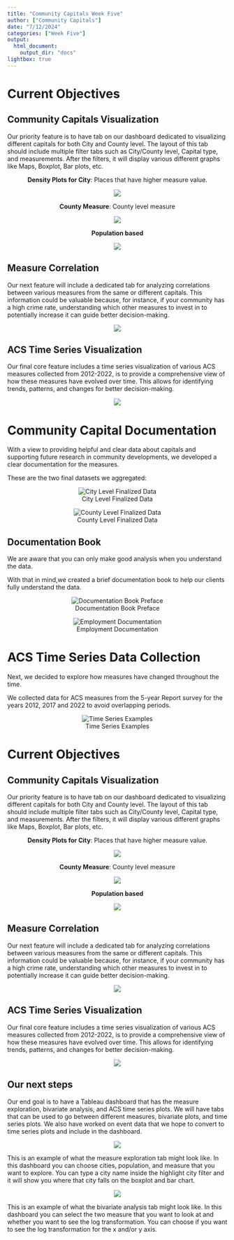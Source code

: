```yaml
---
title: "Community Capitals Week Five"
author: ["Community Capitals"]
date: "7/12/2024"
categories: ["Week Five"]
output:
  html_document:
    output_dir: "docs"
lightbox: true
---
```


# Current Objectives

## Community Capitals Visualization

Our priority feature is to have tab on our dashboard dedicated to visualizing different capitals for both City and County level. The layout of this tab should include multiple filter tabs such as City/County level, Capital type, and measurements. After the filters, it will display various different graphs like Maps, Boxplot, Bar plots, etc.

::: {style="text-align: center;"}
**Density Plots for City**: Places that have higher measure value.
:::

::: {style="text-align: center;"}
![](imgs/DensityPlot.png)
:::

::: {style="text-align: center;"}
**County Measure**: County level measure
:::

::: {style="text-align: center;"}
![](imgs/CountyMeas.png)
:::

::: {style="text-align: center;"}
**Population based**
:::

::: {style="text-align: center;"}
![](imgs/Map.png)
:::

## Measure Correlation

Our next feature will include a dedicated tab for analyzing correlations between various measures from the same or different capitals. This information could be valuable because, for instance, if your community has a high crime rate, understanding which other measures to invest in to potentially increase it can guide better decision-making.

::: {style="text-align: center;"}
![](imgs/image.png)
:::

## ACS Time Series Visualization

Our final core feature includes a time series visualization of various ACS measures collected from 2012-2022, is to provide a comprehensive view of how these measures have evolved over time. This allows for identifying trends, patterns, and changes for better decision-making.

::: {style="text-align: center;"}
![](imgs/acs.png)
:::


# Community Capital Documentation
With a view to providing helpful and clear data about capitals and supporting future research in community developments, we developed a clear documentation for the measures.

These are the two final datasets we aggregated:

::: {style="text-align: center;"}
![City Level Finalized Data](imgs/city-level.png)

![County Level Finalized Data](imgs/county-level.png)
:::

## Documentation Book
We are aware that you can only make good analysis when you understand the data.

With that in mind,we created a brief documentation book to help our clients fully understand the data.

::: {style="text-align: center;"}
![Documentation Book Preface](imgs/book-preface.png)

![Employment Documentation](imgs/employment-docs.png)
:::

# ACS Time Series Data Collection
Next, we decided to explore how measures have changed throughout the time.

We collected data for ACS measures from the 5-year Report survey for the years 2012, 2017 and 2022 to avoid overlapping periods.

::: {style="text-align: center;"}
![Time Series Examples](imgs/time-series.png)
:::

# Current Objectives

## Community Capitals Visualization

Our priority feature is to have tab on our dashboard dedicated to visualizing different capitals for both City and County level. The layout of this tab should include multiple filter tabs such as City/County level, Capital type, and measurements. After the filters, it will display various different graphs like Maps, Boxplot, Bar plots, etc.

::: {style="text-align: center;"}
**Density Plots for City**: Places that have higher measure value.
:::

::: {style="text-align: center;"}
![](imgs/DensityPlot.png)
:::

::: {style="text-align: center;"}
**County Measure**: County level measure
:::

::: {style="text-align: center;"}
![](imgs/CountyMeas.png)
:::

::: {style="text-align: center;"}
**Population based**
:::

::: {style="text-align: center;"}
![](imgs/Map.png)
:::

## Measure Correlation

Our next feature will include a dedicated tab for analyzing correlations between various measures from the same or different capitals. This information could be valuable because, for instance, if your community has a high crime rate, understanding which other measures to invest in to potentially increase it can guide better decision-making.

::: {style="text-align: center;"}
![](imgs/image.png)
:::

## ACS Time Series Visualization

Our final core feature includes a time series visualization of various ACS measures collected from 2012-2022, is to provide a comprehensive view of how these measures have evolved over time. This allows for identifying trends, patterns, and changes for better decision-making.

::: {style="text-align: center;"}
![](imgs/acs.png)
:::


## Our next steps
Our end goal is to have a Tableau dashboard that has the measure exploration, bivariate analysis, and ACS time series plots. We will have tabs that can be used to go between different measures, bivariate plots, and time series plots. We also have worked on event data that we hope to convert to time series plots and include in the dashboard.

::: {style="text-align: center;"}
![](imgs/Measure_dashboard.png)
:::
This is an example of what the measure exploration tab might look like. In this dashboard you can choose cities, population, and measure that you want to explore. You can type a city name inside the highlight city filter and it will show you where that city falls on the boxplot and bar chart.


::: {style="text-align: center;"}
![](imgs/bivariate_dashboard.png)
:::
This is an example of what the bivariate analysis tab might look like. In this dashboard you can select the two measure that you want to look at and whether you want to see the log transformation. You can choose if you want to see the log transformation for the x and/or y axis.
